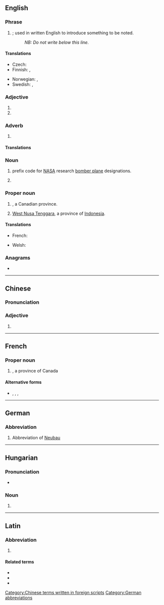 {{also|nb|Nb|nB|n.b.|N.B.|N.-B.}}
==English==

===Phrase===
{{en-phrase}}

# {{initialism of|nota bene|dot=|lang=en}}; used in written English to introduce something to be noted.
#: ''NB: Do not write below this line.''

====Translations====
{{trans-top|Nota bene; used in written English to introduce something to be noted}}
* Czech: {{t|cs|pozn.}}
* Finnish: {{t|fi|HUOM}}, {{t|fi|Huom}}
{{trans-mid}}
* Norwegian: {{t|no|NB}}, {{t|no|Notabene}}
* Swedish: {{t+|sv|obs}}, {{t+|sv|observera}}
{{trans-bottom}}

===Adjective===
{{en-adj|?}}

# {{abbreviation of|northbound|lang=en}}
# {{abbreviation of|non-binary|lang=en}}

===Adverb===
{{en-adv|?}}

# {{abbreviation of|northbound|lang=en}}

====Translations====
{{trans-top|northbound}}
{{trans-mid}}
{{trans-bottom}}

===Noun===
{{en-noun|?}}

# {{lb|en|US|aviation}} prefix code for [[NASA]] research [[bomber plane]] designations.
# {{lb|en|sports}} {{abbreviation of|lang=en|[[national]] [[best]]}}

===Proper noun===
{{en-proper noun}}

# {{lb|en|Canada}} {{initialism of|New Brunswick|dot=|lang=en}}, a Canadian province.
# [[West Nusa Tenggara]], a province of [[Indonesia]].

====Translations====
{{trans-top|New Brunswick}}
* French: {{t+|fr|NB}}
{{trans-mid}}
{{trans-bottom}}

{{checktrans-top}}
{{trans-mid}}
* Welsh: {{t-check|cy|DS}}
{{trans-bottom}}

===Anagrams===
* {{anagrams|en|B.N.|Bn|Bn.|bn|bn.}}

----

==Chinese==

===Pronunciation===
{{zh-pron
|m=niúbī
|cat=adj
}}

===Adjective===
{{zh-adj}}

# {{initialism of|牛屄|lang=zh}}

[[Category:Chinese terms written in foreign scripts]]

----

==French==

===Proper noun===
{{fr-proper noun|m}}

# {{initialism of|Nouveau-Brunswick||New Brunswick|dot=|lang=fr}}, a province of Canada

====Alternative forms====
* {{l|fr|N.B.}}, {{l|fr|N. B.}}, {{l|fr|N.-B.}}, {{l|fr|N-B}}

----

==German==

===Abbreviation===
{{rfc-header|Abbreviation}}
{{head|de|abbreviation}}

# {{lb|de|apartment listing}} Abbreviation of [[Neubau]]

[[Category:German abbreviations]]

----

==Hungarian==

===Pronunciation===
* {{hu-IPA|enbé}}

===Noun===
{{hu-noun}}

# {{abbreviation of|Nemzeti Bajnokság|lang=hu}}

----

==Latin==

===Abbreviation===
{{rfc-header|Abbreviation}}
{{head|la|abbreviation}}

# {{abbreviation of|nota bene|lang=la}}

====Related terms====
* {{l|la|notare}}
* {{l|la|bene}}
* {{l|la|bonus}}